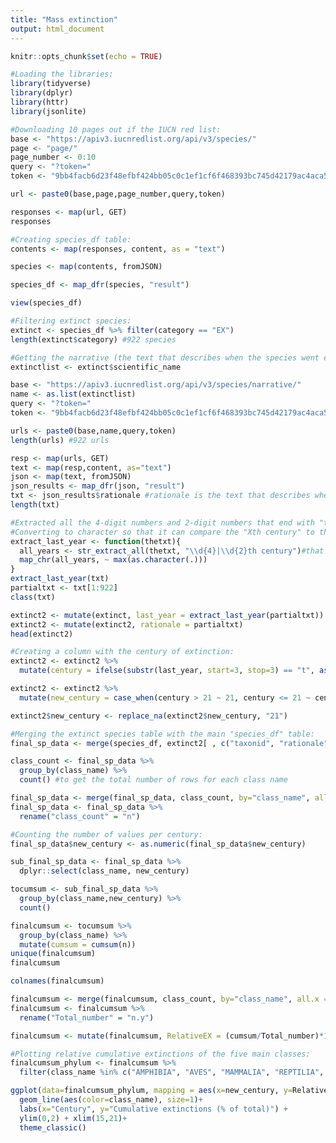 ```yaml
---
title: "Mass extinction"
output: html_document
---
```


```r
knitr::opts_chunk$set(echo = TRUE)
```

```r
#Loading the libraries:
library(tidyverse)
library(dplyr)
library(httr)
library(jsonlite)
```

```r
#Downloading 10 pages out if the IUCN red list:
base <- "https://apiv3.iucnredlist.org/api/v3/species/"
page <- "page/"
page_number <- 0:10
query <- "?token="
token <- "9bb4facb6d23f48efbf424bb05c0c1ef1cf6f468393bc745d42179ac4aca5fee"

url <- paste0(base,page,page_number,query,token)

responses <- map(url, GET)
responses
```

```r
#Creating species_df table:
contents <- map(responses, content, as = "text")

species <- map(contents, fromJSON)

species_df <- map_dfr(species, "result")

view(species_df)
```


```r
#Filtering extinct species:
extinct <- species_df %>% filter(category == "EX")
length(extinct$category) #922 species

#Getting the narrative (the text that describes when the species went extinct) for each of the extinct species:
extinctlist <- extinct$scientific_name

base <- "https://apiv3.iucnredlist.org/api/v3/species/narrative/"
name <- as.list(extinctlist)
query <- "?token="
token <- "9bb4facb6d23f48efbf424bb05c0c1ef1cf6f468393bc745d42179ac4aca5fee"

urls <- paste0(base,name,query,token)
length(urls) #922 urls

resp <- map(urls, GET)
text <- map(resp,content, as="text")
json <- map(text, fromJSON)
json_results <- map_dfr(json, "result")
txt <- json_results$rationale #rationale is the text that describes when the species went extinct
length(txt)

#Extracted all the 4-digit numbers and 2-digit numbers that end with "th" (for example "16th" century).
#Converting to character so that it can compare the "Xth century" to the numbered years, and then return the maximal value (assuming the last date written in the rationale is the year in which the species went extinct)
extract_last_year <- function(thetxt){
  all_years <- str_extract_all(thetxt, "\\d{4}|\\d{2}th century")#that line works
  map_chr(all_years, ~ max(as.character(.)))
}
extract_last_year(txt)
partialtxt <- txt[1:922]
class(txt)

extinct2 <- mutate(extinct, last_year = extract_last_year(partialtxt))
extinct2 <- mutate(extinct2, rationale = partialtxt)
head(extinct2)
```

```r
#Creating a column with the century of extinction:
extinct2 <- extinct2 %>% 
  mutate(century = ifelse(substr(last_year, start=3, stop=3) == "t", as.numeric(substr(extinct2$last_year, start=1, stop=2)), as.numeric(substr(extinct2$last_year, start=1, stop=2)) + 1))

extinct2 <- extinct2 %>%
  mutate(new_century = case_when(century > 21 ~ 21, century <= 21 ~ century))

extinct2$new_century <- replace_na(extinct2$new_century, "21")

#Merging the extinct species table with the main "species_df" table:
final_sp_data <- merge(species_df, extinct2[ , c("taxonid", "rationale", "last_year", "new_century")], by = "taxonid", all.x = TRUE)
```

```r
class_count <- final_sp_data %>%
  group_by(class_name) %>%
  count() #to get the total number of rows for each class name

final_sp_data <- merge(final_sp_data, class_count, by="class_name", all.x=TRUE)
final_sp_data <- final_sp_data %>%
  rename("class_count" = "n")

#Counting the number of values per century:
final_sp_data$new_century <- as.numeric(final_sp_data$new_century)

sub_final_sp_data <- final_sp_data %>%
  dplyr::select(class_name, new_century)

tocumsum <- sub_final_sp_data %>%
  group_by(class_name,new_century) %>%
  count()

finalcumsum <- tocumsum %>%
  group_by(class_name) %>%
  mutate(cumsum = cumsum(n))
unique(finalcumsum)
finalcumsum

colnames(finalcumsum)

finalcumsum <- merge(finalcumsum, class_count, by="class_name", all.x = TRUE)
finalcumsum <- finalcumsum %>% 
  rename("Total_number" = "n.y")

finalcumsum <- mutate(finalcumsum, RelativeEX = (cumsum/Total_number)*100)
```
```r
#Plotting relative cumulative extinctions of the five main classes:
finalcumsum_phylum <- finalcumsum %>% 
  filter(class_name %in% c("AMPHIBIA", "AVES", "MAMMALIA", "REPTILIA", "ACTINOPTERYGII"))

ggplot(data=finalcumsum_phylum, mapping = aes(x=new_century, y=RelativeEX)) + 
  geom_line(aes(color=class_name), size=1)+
  labs(x="Century", y="Cumulative extinctions (% of total)") + 
  ylim(0,2) + xlim(15,21)+
  theme_classic()
```

